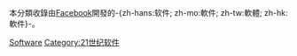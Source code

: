 本分類收錄由[[Facebook|Facebook]]開發的-{zh-hans:软件; zh-mo:軟件; zh-tw:軟體; zh-hk:軟件}-。

[[Category:Facebook|Software]]
[[Category:21世纪软件|Category:21世纪软件]]